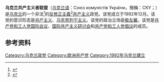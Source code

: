 '''乌克兰共产主义者联盟'''（[[乌克兰语|乌克兰语]]：Союз комуністів України，簡稱：СКУ；{{Lang-ru|Союз коммунистов Украины}}）是[[乌克兰|乌克兰]]的一个非法<ref>{{Cite web|title=Ukraine bans Soviet symbols and criminalises sympathy for communism|url=http://www.theguardian.com/world/2015/may/21/ukraine-bans-soviet-symbols-criminalises-sympathy-for-communism|access-date=2022-03-31|date=2015-05-21|work=the Guardian|language=en|archive-date=2022-03-30|archive-url=https://web.archive.org/web/20220330043830/https://www.theguardian.com/world/2015/may/21/ukraine-bans-soviet-symbols-criminalises-sympathy-for-communism|dead-url=no}}</ref>的[[反修正主义|反修正主義]]<ref>{{Cite web|title=12 IMCWP, Intervention by Union of Communists of Ukraine|url=http://www.solidnet.org/ukraine-union-of-communists-of-ukraine/12-imcwp-intervention-by-union-of-communists-of-ukraine-ru|access-date=2015-11-25|archive-url=https://web.archive.org/web/20140703005154/http://www.solidnet.org/ukraine-union-of-communists-of-ukraine/12-imcwp-intervention-by-union-of-communists-of-ukraine-ru|archive-date=2014-07-03|dead-url=yes}}</ref>[[共产主义|共产主义]]政党。该党成立于1992年12月。该党的意识形态是[[共产主义|共产主义]]、[[马克思列宁主义|马克思列宁主义]]。该党的政治立场是[[极左翼|极左翼]]。该党是[[共产党和工人党国际会议|共产党和工人党国际会议]]、[[国际共产主义研讨会|国际共产主义研讨会]]和[[共产党和工人党倡议|共产党和工人党倡议]]的成员。

{{乌克兰政党}}
{{欧洲的共产党}}

== 参考资料 ==
{{Template reference list}}

[[Category:乌克兰政党|Category:乌克兰政党]]
[[Category:欧洲共产党|Category:欧洲共产党]]
[[Category:1992年乌克兰建立|Category:1992年乌克兰建立]]